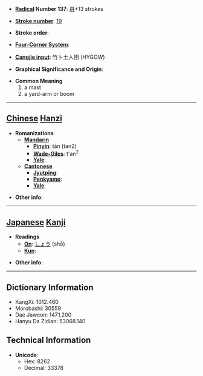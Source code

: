 * '''[[Wiktionary:Chinese radical index| Radical]] Number 137''': [[Wiktionary:Chinese radical index 舟|舟]]+13 strokes

* '''[[Wiktionary:Chinese total strokes index|Stroke number]]''': [[Wiktionary:Chinese total strokes index 19|19]]

* '''Stroke order''': 

* '''[[Wiktionary:Chinese four corner index|Four-Corner System]]''': 

* '''[[Wiktionary:Chinese Cangjie index|Cangjie input]]''': 竹卜土人田 (HYGOW)

* '''Graphical Significance and Origin''': 

* '''Common Meaning'''
*#a mast
*# a yard-arm or boom


----

== [[Chinese]] [[Hanzi]] ==

* '''Romanizations'''
** '''[[Mandarin]]'''
*** '''[[Pinyin]]''': tán (tan2)
*** '''[[Wade-Giles]]''': t'an<sup>2</sup>
*** '''[[Yale]]''': 
** '''[[Cantonese]]'''
*** '''[[Jyutping]]''':
*** '''[[Penkyamp]]''': 
*** '''[[Yale]]''': 

* '''Other info''': 

----

== [[Japanese]] [[Kanji]] ==

* '''Readings'''
** '''[[On]]''': [[しょう]] (shō)
** '''[[Kun]]''': 

* '''Other info''':  

----

== Dictionary Information ==

* KangXi: 1012.460
* Morobashi: 30559
* Dae Jaweon: 1471.200
* Hanyu Da Zidian: 53068.140

== Technical Information ==

* '''Unicode''':
** Hex: 8262
** Decimal: 33378